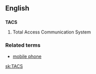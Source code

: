 ==English==

==={{acronym}}===
'''TACS'''

# Total Access Communication System

===Related terms===

*[[mobile phone]]

[[sk:TACS]]